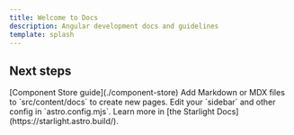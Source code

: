 ```yaml
---
title: Welcome to Docs
description: Angular development docs and guidelines
template: splash
---
```



## Next steps

<CardGrid stagger>
  <Card title="Component Store" icon="pencil">
    [Component Store guide](./component-store)
  </Card>
  <Card title="Add new content" icon="add-document">
    Add Markdown or MDX files to `src/content/docs` to create new pages.
  </Card>
  <Card title="Configure your site" icon="setting">
    Edit your `sidebar` and other config in `astro.config.mjs`.
  </Card>
  <Card title="Read the docs" icon="open-book">
    Learn more in [the Starlight Docs](https://starlight.astro.build/).
  </Card>
</CardGrid>

